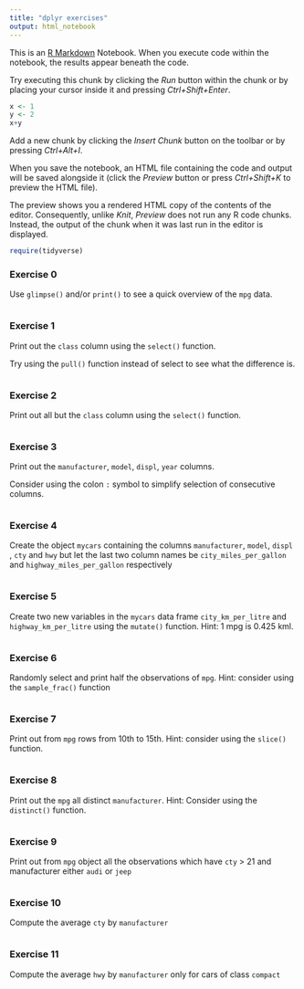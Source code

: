 ```yaml
---
title: "dplyr exercises"
output: html_notebook
---
```


This is an [R Markdown](http://rmarkdown.rstudio.com) Notebook. When you execute code within the notebook, the results appear beneath the code. 

Try executing this chunk by clicking the *Run* button within the chunk or by placing your cursor inside it and pressing *Ctrl+Shift+Enter*. 

```r
x <- 1
y <- 2
x+y
```

Add a new chunk by clicking the *Insert Chunk* button on the toolbar or by pressing *Ctrl+Alt+I*.

When you save the notebook, an HTML file containing the code and output will be saved alongside it (click the *Preview* button or press *Ctrl+Shift+K* to preview the HTML file).

The preview shows you a rendered HTML copy of the contents of the editor. Consequently, unlike *Knit*, *Preview* does not run any R code chunks. Instead, the output of the chunk when it was last run in the editor is displayed.

```r
require(tidyverse)
```


### Exercise 0

Use `glimpse()` and/or `print()` to see a quick overview of the `mpg` data.

```r
```


### Exercise 1

Print out the `class` column using the `select()` function. 

Try using the `pull()` function instead of select to see what the difference is.

```r
```



### Exercise 2

Print out all but the `class`  column using the `select()` function.

```r
```

### Exercise 3

Print out the `manufacturer`, `model`, `displ`, `year`  columns. 

Consider using the colon `:` symbol to simplify selection of consecutive columns.

```r
```


### Exercise 4

Create the object `mycars` containing the columns `manufacturer`,  `model`, `displ` , `cty` and `hwy` but let the last two column names be `city_miles_per_gallon` and `highway_miles_per_gallon` respectively

```r
```


### Exercise 5

Create two new variables in the `mycars` data frame `city_km_per_litre` and `highway_km_per_litre` using the `mutate()` function. 
Hint: 1 mpg is 0.425 kml.

```r
```


### Exercise 6

Randomly select and print half the observations of `mpg`. Hint: consider using the `sample_frac()` function

```r
```


### Exercise 7

Print out from `mpg` rows from 10th to 15th. 
Hint: consider using the `slice()` function.

```r
```


### Exercise 8

Print out the `mpg` all distinct `manufacturer`.  Hint: Consider using the `distinct()` function.

```r
```


### Exercise 9

Print out from `mpg` object all the observations which have `cty` > 21 and manufacturer either `audi` or `jeep`

```r
```


### Exercise 10

Compute the average `cty` by `manufacturer`

```r
```


### Exercise 11
Compute the average `hwy` by `manufacturer` only for cars of class `compact` 

```r
```




